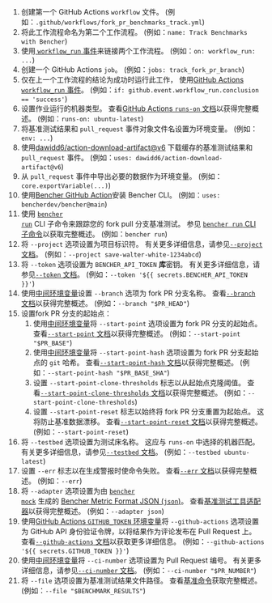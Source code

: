 
<PullRequestsForkTrackCode />

1. 创建第一个 GitHub Actions `workflow` 文件。
   (例如：`.github/workflows/fork_pr_benchmarks_track.yml`)
2. 将此工作流程命名为第二个工作流程。
   (例如：`name: Track Benchmarks with Bencher`)
3. 使用[ `workflow_run` 事件][github actions workflow_run]来链接两个工作流程。
   (例如：`on: workflow_run: ...`)
4. 创建一个 GitHub Actions `job`。
   (例如：`jobs: track_fork_pr_branch`)
5. 仅在上一个工作流程的结论为成功时运行此工作，
   使用[GitHub Actions `workflow_run` 事件][github actions workflow_run]。
   (例如：`if: github.event.workflow_run.conclusion == 'success'`)
6. 设置作业运行的机器类型。
   查看[GitHub Actions `runs-on` 文档][github actions runs-on]以获得完整概述。
   (例如：`runs-on: ubuntu-latest`)
7. 将基准测试结果和 `pull_request` 事件对象文件名设置为环境变量。
   (例如：`env: ...`)
8. 使用[dawidd6/action-download-artifact@v6][action download artifact] 下载缓存的基准测试结果和 `pull_request` 事件。
   (例如：`uses: dawidd6/action-download-artifact@v6`)
10. 从 `pull_request` 事件中导出必要的数据作为环境变量。
    (例如：`core.exportVariable(...)`)
11. 使用[Bencher GitHub Action][bencher cli github action]安装 Bencher CLI。
   (例如：`uses: bencherdev/bencher@main`)
12. 使用 <code><a href="/zh/docs/explanation/bencher-run/">bencher run</a></code> CLI 子命令来跟踪您的 fork pull 分支基准测试。
    参见 [`bencher run` CLI 子命令][bencher run]以获取完整概述。
    (例如：`bencher run`)
13. 将 `--project` 选项设置为项目标识符。
    有关更多详细信息，请参见[`--project` 文档][project option]。
    (例如：`--project save-walter-white-1234abcd`)
14. 将 `--token` 选项设置为 `BENCHER_API_TOKEN` **库**密钥。
    有关更多详细信息，请参见[`--token` 文档][token option]。
    (例如：`--token '${{ secrets.BENCHER_API_TOKEN }}'`)
15. 使用[中间环境变量][github intermediate environment variable]设置 `--branch` 选项为 fork PR 分支名称。
    查看[`--branch` 文档][branch option]以获得完整概述。
    (例如：`--branch "$PR_HEAD"`)
16. 设置fork PR 分支的起始点：
    1. 使用[中间环境变量][github intermediate environment variable]将 `--start-point` 选项设置为 fork PR 分支的起始点。
    查看[`--start-point` 文档][start point]以获得完整概述。
    (例如：`--start-point "$PR_BASE"`)
    2. 使用[中间环境变量][github intermediate environment variable]将 `--start-point-hash` 选项设置为 fork PR 分支起始点的 `git` 哈希。
    查看[`--start-point-hash` 文档][start point hash]以获得完整概述。
    (例如：`--start-point-hash "$PR_BASE_SHA"`)
    3. 设置 `--start-point-clone-thresholds` 标志以从起始点克隆阈值。
    查看[`--start-point-clone-thresholds` 文档][start point clone thresholds]以获得完整概述。
    (例如：`--start-point-clone-thresholds`)
    4. 设置 `--start-point-reset` 标志以始终将 fork PR 分支重置为起始点。
    这将防止基准数据漂移。
    查看[`--start-point-reset` 文档][start point reset]以获得完整概述。
    (例如：`--start-point-reset`)
17. 将 `--testbed` 选项设置为测试床名称。
    这应与 `runs-on` 中选择的机器匹配。
    有关更多详细信息，请参见[`--testbed` 文档][testbed option]。
    (例如：`--testbed ubuntu-latest`)
18. 设置 `--err` 标志以在生成警报时使命令失败。
   查看[`--err` 文档][alert err]以获得完整概述。
   (例如：`--err`)
19. 将 `--adapter` 选项设置为由 <code><a href="/zh/docs/reference/bencher-metric-format/#bencher-mock">bencher mock</a></code> 生成的 [Bencher Metric Format JSON (`json`)][bmf]。
   查看[基准测试工具适配器][adapter json]以获得完整概述。
   (例如：`--adapter json`)
20. 使用[GitHub Actions `GITHUB_TOKEN` 环境变量][github token]将 `--github-actions` 选项设置为 GitHub API 身份验证令牌，以将结果作为评论发布在 Pull Request 上。
    查看[`--github-actions` 文档][github actions option]以获取更多详细信息。
    (例如：`--github-actions '${{ secrets.GITHUB_TOKEN }}'`)
21. 使用[中间环境变量][github intermediate environment variable]将 `--ci-number` 选项设置为 Pull Request 编号。
    有关更多详细信息，请参见[`--ci-number` 文档][ci number option]。
    (例如：`--ci-number "$PR_NUMBER"`)
22. 将 `--file` 选项设置为基准测试结果文件路径。
    查看[基准命令][command argument]获取完整概述。
    (例如：`--file "$BENCHMARK_RESULTS"`)

[github actions workflow_run]: https://docs.github.com/zh/actions/using-workflows/events-that-trigger-workflows#workflow_run
[github actions runs-on]: https://docs.github.com/zh/actions/using-workflows/workflow-syntax-for-github-actions#jobsjob_idruns-on
[github intermediate environment variable]: https://docs.github.com/zh/actions/security-for-github-actions/security-guides/security-hardening-for-github-actions#using-an-intermediate-environment-variable
[action download artifact]: https://github.com/dawidd6/action-download-artifact
[bencher cli github action]: https://github.com/marketplace/actions/bencher-cli
[github action pull_request]: https://docs.github.com/zh/webhooks/webhook-events-and-payloads#pull_request
[github token]: https://docs.github.com/zh/actions/security-guides/automatic-token-authentication

[bencher run]: /zh/docs/explanation/bencher-run/
[project option]: /zh/docs/explanation/bencher-run/#--project-project
[token option]: /zh/docs/explanation/bencher-run/#--token-token
[branch option]: /zh/docs/explanation/branch-selection/#--branch-branch
[start point]: /zh/docs/explanation/branch-selection/#--start-point-branch
[start point hash]: /zh/docs/explanation/branch-selection/#--start-point-hash-hash
[start point clone thresholds]: /zh/docs/explanation/branch-selection/#--start-point-clone-thresholds
[start point reset]: /zh/docs/explanation/branch-selection/#--start-point-reset
[testbed option]: /zh/docs/explanation/bencher-run/#--testbed-testbed
[alert err]: /zh/docs/explanation/thresholds/#--err
[bmf]: /zh/docs/reference/bencher-metric-format/
[adapter json]: /zh/docs/explanation/adapters/#-json
[github actions option]: /zh/docs/explanation/bencher-run/#--github-actions-github_token
[ci number option]: /zh/docs/explanation/bencher-run/#--ci-id-id
[command argument]: /zh/docs/explanation/bencher-run/#benchmark-command